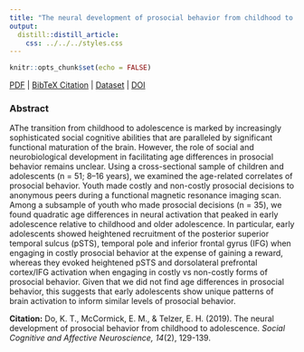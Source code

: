```yaml
---
title: "The neural development of prosocial behavior from childhood to adolescence."
output:
  distill::distill_article:
    css: ../../../styles.css
---
```


```r
knitr::opts_chunk$set(echo = FALSE)
```

[<i class="fas fa-file-download"></i> PDF](16.Do-McCormick-Telzer-2019-SCAN.pdf) | [<i class="fas fa-quote-left"></i><i class="fas fa-quote-right"></i> BibTeX Citation](cite.bib) | [<i class="ai ai-open-data"></i> Dataset](https://neurovault.org/collections/3986/) | [<i class="fas fa-link"></i> DOI](https://doi.org/10.1093/scan/nsy117)

### Abstract
AThe transition from childhood to adolescence is marked by increasingly sophisticated social cognitive abilities that are paralleled by significant functional maturation of the brain. However, the role of social and neurobiological development in facilitating age differences in prosocial behavior remains unclear. Using a cross-sectional sample of children and adolescents (n = 51; 8–16 years), we examined the age-related correlates of prosocial behavior. Youth made costly and non-costly prosocial decisions to anonymous peers during a functional magnetic resonance imaging scan. Among a subsample of youth who made prosocial decisions (n = 35), we found quadratic age differences in neural activation that peaked in early adolescence relative to childhood and older adolescence. In particular, early adolescents showed heightened recruitment of the posterior superior temporal sulcus (pSTS), temporal pole and inferior frontal gyrus (IFG) when engaging in costly prosocial behavior at the expense of gaining a reward, whereas they evoked heightened pSTS and dorsolateral prefrontal cortex/IFG activation when engaging in costly vs non-costly forms of prosocial behavior. Given that we did not find age differences in prosocial behavior, this suggests that early adolescents show unique patterns of brain activation to inform similar levels of prosocial behavior.

**Citation:** Do, K. T., McCormick, E. M., & Telzer, E. H. (2019). The neural development of prosocial behavior from childhood to adolescence. *Social Cognitive and Affective Neuroscience, 14*(2), 129-139.